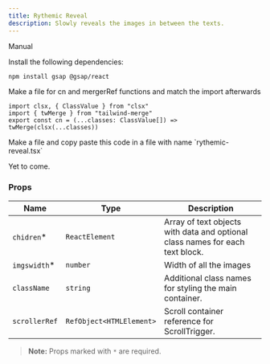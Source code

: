 ```yaml
---
title: Rythemic Reveal
description: Slowly reveals the images in between the texts.
---
```


<ComponentPreview
  name="rythemic-reveal-demo"
  className="[&_.preview>[data-orientation=vertical]]:sm:max-w-[70%]"
/>

<Tabs defaultValue="manual">

<TabsList>
  <TabsTrigger value="manual">Manual</TabsTrigger>
</TabsList>

<TabsContent value="manual">

<Steps>

<Step>Install the following dependencies:</Step>

```bash
npm install gsap @gsap/react
```

<Step>
  Make a file for cn and mergerRef functions and match the import
  afterwards
</Step>

```tsx
import clsx, { ClassValue } from "clsx"
import { twMerge } from "tailwind-merge"
export const cn = (...classes: ClassValue[]) => twMerge(clsx(...classes))
```

<Step>
  Make a file and copy paste this code in a file with name `rythemic-reveal.tsx`
</Step>

<ComponentSource name="rythemic-reveal" />

</Steps>

</TabsContent>

<TabsContent value="cli">

<Steps>

<Step>Yet to come.</Step>

</Steps>

</TabsContent>

</Tabs>

### Props

| Name          | Type                                     | Description                                                                   |
| ------------- | ---------------------------------------- | ----------------------------------------------------------------------------- |
| `chidren`\*   | `ReactElement`                           | Array of text objects with data and optional class names for each text block. |
| `imgswidth`\*   | `number`                               | Width of all the images                                                       |
| `className`   | `string`                                 | Additional class names for styling the main container.                        |
| `scrollerRef` | `RefObject<HTMLElement>`                 | Scroll container reference for ScrollTrigger.                                 |

> **Note:** Props marked with `*` are required.